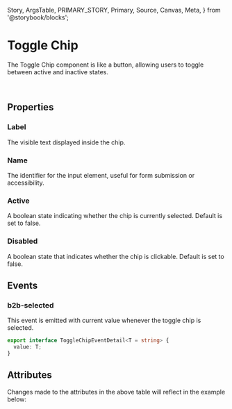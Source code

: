   Story,
  ArgsTable,
  PRIMARY_STORY,
  Primary,
  Source,
  Canvas,
  Meta,
} from '@storybook/blocks';



<Meta of={ToggleChipStories} />

# Toggle Chip

<Canvas columns={3} withSource="open" withToolbar={false}>
  <Story id="components-interaction-toggle-chip--story-010-default" />
</Canvas>

The Toggle Chip component is like a button, allowing users to toggle between active
and inactive states.

<br />

## Properties

### Label

The visible text displayed inside the chip.

### Name

The identifier for the input element, useful for form submission or accessibility.

### Active

A boolean state indicating whether the chip is currently selected. Default is set to false.

### Disabled

A boolean state that indicates whether the chip is clickable. Default is set to false.

## Events

### b2b-selected

This event is emitted with current value whenever the toggle chip is selected.

```typescript
export interface ToggleChipEventDetail<T = string> {
  value: T;
}
```

## Attributes

<ArgsTable story={PRIMARY_STORY} />
Changes made to the attributes in the above table will reflect in the example below:
<Primary />
